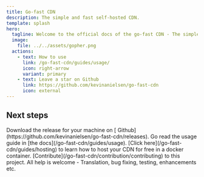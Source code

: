 ---
title: Go-fast CDN
description: The simple and fast self-hosted CDN.
template: splash
hero:
  tagline: Welcome to the official docs of the go-fast CDN - The simple and fast self-hosted CDN!
  image:
    file: ../../assets/gopher.png
  actions:
    - text: How to use
      link: /go-fast-cdn/guides/usage/
      icon: right-arrow
      variant: primary
    - text: Leave a star on Github
      link: https://github.com/kevinanielsen/go-fast-cdn
      icon: external
---


## Next steps

<CardGrid stagger>
  <Card title="Download the CDN" icon="add-document">
    Download the release for your machine on [
    Github](https://github.com/kevinanielsen/go-fast-cdn/releases).
  </Card>
  <Card title="Read the docs" icon="open-book">
    Go read the usage guide in [the docs](/go-fast-cdn/guides/usage).
  </Card>
  <Card title="Host your own CDN" icon="rocket">
    [Click here](/go-fast-cdn/guides/hosting) to learn how to host your CDN for
    free in a docker container.
  </Card>
  <Card title="Contribute" icon="pen">
    [Contribute](/go-fast-cdn/contribution/contributing) to this project. All
    help is welcome - Translation, bug fixing, testing, enhancements etc.
  </Card>
</CardGrid>
